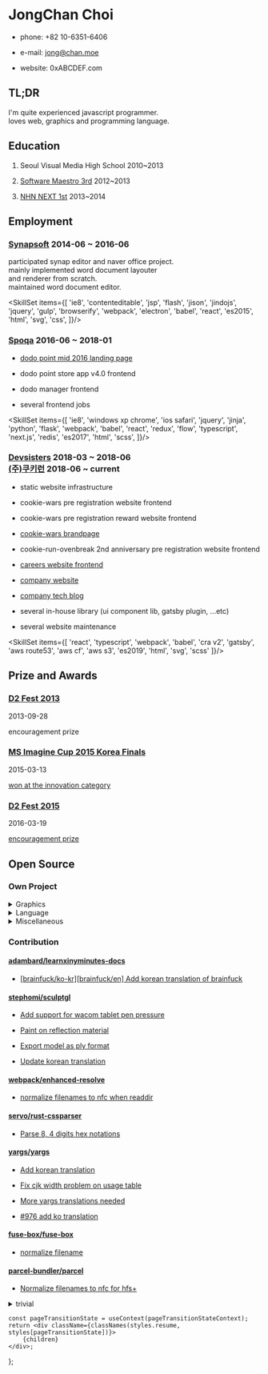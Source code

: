 

<div class={styles.col2}>

JongChan Choi
===

- phone: +82 10-6351-6406

- e-mail: [jong@chan.moe](mailto:jong@chan.moe)

- website: <Link to='/'>0xABCDEF.com</Link>

</div>
<div class={styles.col2}>

TL;DR
---
I'm quite experienced javascript programmer.<br/>
loves web, graphics and programming language.

</div>
<DocState initialState={{ image: 'PANO_20140116_155642.jpg' }}>
<div class={styles.col2}>

Education
---

1. Seoul Visual Media High School 2010~2013
    <!--
    <docStateContext.Consumer>{([docState, setDocState]) => {
        return <button onClick={() => setDocState({ image: 'PANO_20140116_155642.jpg' })}>see</button>;
    }}</docStateContext.Consumer>
    -->

2. [Software Maestro 3rd](http://www.swmaestro.kr/) 2012~2013
    <!--
    <docStateContext.Consumer>{([docState, setDocState]) => {
        return <button onClick={() => setDocState({ image: 'PANO_20131220_215649.jpg' })}>see</button>;
    }}</docStateContext.Consumer>
    -->

3. [NHN NEXT 1st](http://www.nhnnext.org/) 2013~2014
    <!--
    <docStateContext.Consumer>{([docState, setDocState]) => {
        return <button onClick={() => setDocState({ image: 'PANO_20131223_221316.jpg' })}>see</button>;
    }}</docStateContext.Consumer>
    -->

</div>
<div class={styles.col2}>

<!--
    <docStateContext.Consumer>{([docState, setDocState]) => {
        return <Panorama image={docState.image}/>;
    }}</docStateContext.Consumer>
-->

</div>
</DocState>
<div class={styles.col1}>

Employment
---

</div>
<div class={styles.col2}>

### [Synapsoft](http://synapsoft.co.kr/) 2014-06 ~ 2016-06
participated synap editor and naver office project.<br/>
mainly implemented word document layouter<br/>
and renderer from scratch.<br/>
maintained word document editor.

<SkillSet items={[
    'ie8',
    'contenteditable',
    'jsp',
    'flash',
    'jison',
    'jindojs',
    'jquery',
    'gulp',
    'browserify',
    'webpack',
    'electron',
    'babel',
    'react',
    'es2015',
    'html',
    'svg',
    'css',
]}/>

</div>
<div class={styles.col2}></div>
<div class={styles.col2}>

### [Spoqa](http://www.spoqa.com/) 2016-06 ~ 2018-01

- [dodo point mid 2016 landing page](https://www.dodopoint.com/)

- dodo point store app v4.0 frontend

- dodo manager frontend

- several frontend jobs

<SkillSet items={[
    'ie8',
    'windows xp chrome',
    'ios safari',
    'jquery',
    'jinja',
    'python',
    'flask',
    'webpack',
    'babel',
    'react',
    'redux',
    'flow',
    'typescript',
    'next.js',
    'redis',
    'es2017',
    'html',
    'scss',
]}/>

</div>
<div class={styles.col2}></div>
<div class={styles.col2}>

### [Devsisters][devsisters] 2018-03 ~ 2018-06 <br/> [(주)쿠키런][devsisters] 2018-06 ~ current

[devsisters]: https://www.devsisters.com/

- static website infrastructure

- cookie-wars pre registration website frontend

- cookie-wars pre registration reward website frontend

- [cookie-wars brandpage](https://www.cookiewars.com/)

- cookie-run-ovenbreak 2nd anniversary pre registration website frontend

- [careers website frontend](https://careers.devsisters.com/)

- [company website](https://careers.devsisters.com/)

- [company tech blog](https://www.devsisters.com/)

- several in-house library (ui component lib, gatsby plugin, ...etc)

- several website maintenance


<SkillSet items={[
    'react',
    'typescript',
    'webpack',
    'babel',
    'cra v2',
    'gatsby',
    'aws route53',
    'aws cf',
    'aws s3',
    'es2019',
    'html',
    'svg',
    'scss'
]}/>

</div>
<div class={styles.col2}></div>
<div class={styles.col1}>

Prize and Awards
---
### [D2 Fest 2013](http://d2fest.kr/2013/prize-winners.html)
2013-09-28

encouragement prize

### [MS Imagine Cup 2015 Korea Finals](https://imagine.microsoft.com/en-us/Team/Index/aea4c4ac-5f45-46f5-b25d-1219775e9ab1)
2015-03-13

[won at the innovation category](http://www.msn.com/ko-kr/news/techandscience/ms-%ED%95%99%EC%83%9D-%ED%85%8C%ED%81%AC%EB%86%80%EB%A1%9C%EC%A7%80-%EA%B2%BD%EC%A7%84%EB%8C%80%ED%9A%8C-%EC%9D%B4%EB%A7%A4%EC%A7%84%EC%BB%B5-%ED%95%9C%EA%B5%AD%EB%8C%80%ED%91%9C-%EC%84%A0%EB%B0%9C/ar-AA9IuTw)

### [D2 Fest 2015](http://d2campusfest.kr/2015/)
2016-03-19

[encouragement prize](https://github.com/D2CAMPUS-FEST/2015#yaksokjs--장려상)


Open Source
---
### Own Project

<details>
<summary>Graphics</summary>

- [Croquispop](https://github.com/crosspop/Croquispop) 2012 ~ 2014

    web based drawing tool using [croquis.js](https://github.com/disjukr/croquis.js)

- [croquis.js](https://github.com/disjukr/croquis.js) 2013 ~ 2014

    javascript drawing tool library for web browser,
    using [html5 canvas](https://developer.mozilla.org/en-US/docs/HTML/Canvas)

- [adaptive-thresholding](https://github.com/disjukr/adaptive-thresholding) 2018

    adaptive thresholding implementation in rust

</details>

<details>
<summary>Language</summary>

- [yaksok.js](https://github.com/disjukr/yaksok.js) 2015 ~ 2016

    [yaksok](http://yaksok.org/) compiler library

- [naheui](https://github.com/aheui/naheui) 2014 ~ 2017

    the [aheui](http://aheui.github.io/) implementation for node.js

- [avis](https://github.com/aheui/avis) 2014 ~ 2017

    well made [aheui](http://aheui.github.io/) visual editor

- [tempath](https://github.com/disjukr/tempath) 2014 ~ 2015

    template language for path data, which is the superset of SVG Path Data syntax

- [makise](https://github.com/disjukr/makise) 2015 ~ 2016

    pretty JSON schema definition language

- [LON](https://github.com/disjukr/lon) 2016

    loopable notation. supports array holes, circular references, `NaN`, `Infinity`, `-Infinity`, ...etc

- [CSON-js](https://github.com/disjukr/CSON-js) 2013

    an implementation of [Cursive Script Object Notation](https://github.com/lifthrasiir/cson)

</details>

<details>
<summary>Miscellaneous</summary>

- [just-news](https://github.com/disjukr/just-news) 2014 ~ 2017

    web browser userscript for cleaning news site

- [psdw](https://github.com/disjukr/psdw) 2014

    simple javascript photoshop document(psd) writer

- [Tetris](https://github.com/disjukr/Tetris) 2013

    cli tetris game written in cpp

- [aeiou](https://github.com/spoqa/aeiou) 2017

    i18n scripts <https://spoqa.github.io/2017/09/26/aeiou-tutorial.html>

</details>

### Contribution
#### [adambard/learnxinyminutes-docs](https://github.com/adambard/learnxinyminutes-docs)

- [[brainfuck/ko-kr][brainfuck/en] Add korean translation of brainfuck](https://github.com/adambard/learnxinyminutes-docs/pull/363)

#### [stephomi/sculptgl](https://github.com/stephomi/sculptgl)

- [Add support for wacom tablet pen pressure](https://github.com/stephomi/sculptgl/pull/4)

- [Paint on reflection material](https://github.com/stephomi/sculptgl/pull/13)

- [Export model as ply format](https://github.com/stephomi/sculptgl/pull/15)

- [Update korean translation](https://github.com/stephomi/sculptgl/pull/63)

#### [webpack/enhanced-resolve](https://github.com/webpack/enhanced-resolve)

- [normalize filenames to nfc when readdir](https://github.com/webpack/enhanced-resolve/pull/21)

#### [servo/rust-cssparser](https://github.com/servo/rust-cssparser)

- [Parse 8, 4 digits hex notations](https://github.com/servo/rust-cssparser/pull/80)

#### [yargs/yargs](https://github.com/yargs/yargs)

- [Add korean translation](https://github.com/yargs/yargs/pull/296)

- [Fix cjk width problem on usage table](https://github.com/yargs/yargs/pull/297)

- [More yargs translations needed](https://github.com/yargs/yargs/issues/649)

- [#976 add ko translation](https://github.com/yargs/yargs/pull/977)

#### [fuse-box/fuse-box](https://github.com/fuse-box/fuse-box)

- [normalize filename](https://github.com/fuse-box/fuse-box/pull/344)

#### [parcel-bundler/parcel](https://github.com/parcel-bundler/parcel)

- [Normalize filenames to nfc for hfs+](https://github.com/parcel-bundler/parcel/pull/322)

<details>
<summary>trivial</summary>

- facebook/graphql [make json correct](https://github.com/facebook/graphql/pull/14)

- whatwg/fetch [add a missing space](https://github.com/whatwg/fetch/pull/192)

- evanw/glslx [fix link](https://github.com/evanw/glslx/pull/4)

- PistonDevelopers/dyon [Fixed issue link](https://github.com/PistonDevelopers/dyon/pull/246)

- haxenme/nme [Modified `project.nmml` on stage3d sample](https://github.com/haxenme/nme/pull/61)

- fuse-box/fuse-box [fix doc typo](https://github.com/fuse-box/fuse-box/pull/314)

- nodejs/node [doc: fix typos in n-api.md](https://github.com/nodejs/node/pull/13323)

    [node v8.1.0 release note](https://nodejs.org/en/blog/release/v8.1.0/)

</details>

</div>

    const pageTransitionState = useContext(pageTransitionStateContext);
    return <div className={classNames(styles.resume, styles[pageTransitionState])}>
        {children}
    </div>;
};
